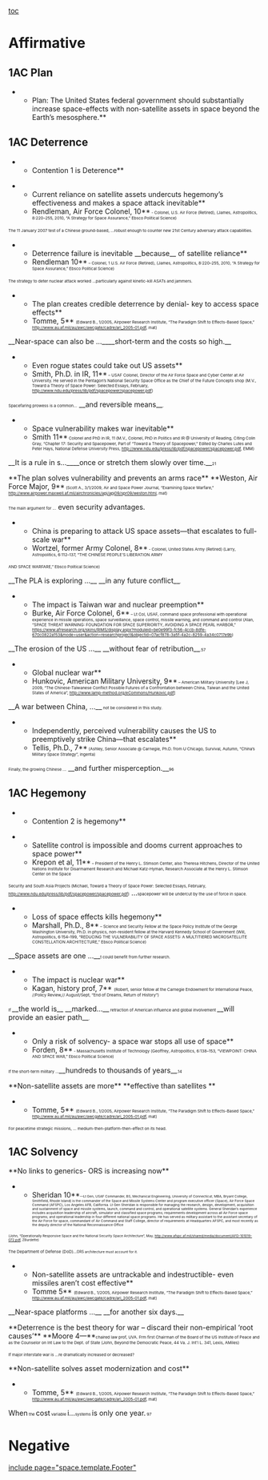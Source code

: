[[toc]]
=Affirmative= 
==1AC Plan== 

**Plan: The United States federal government should substantially increase space-effects with non-satellite assets in space beyond the Earth’s mesosphere.**

==1AC Deterrence== 

**Contention 1 is Deterence**

**Current reliance on satellite assets undercuts hegemony’s effectiveness and makes a space attack inevitable**
**Rendleman, Air Force Colonel, 10**<span style="font-size: 6pt;"> - Colonel, U.S. Air Force (Retired), (James, Astropolitics, 8:220–255, 2010, “A Strategy for Space Assurance,” Ebsco Political Science)</span>

<span style="font-size: 6pt;">The 11 January 2007 test of a Chinese ground-based, ...</span><span style="font-size: 8px; line-height: 12px;">robust enough to counter new 21st Century adversary attack capabilities.</span>

**Deterrence failure is inevitable __because__ of satellite reliance**
**Rendleman 10**<span style="font-size: 6pt;"> – Colonel, 1 U.S. Air Force (Retired), (James, Astropolitics, 8:220–255, 2010, “A Strategy for Space Assurance,” Ebsco Political Science)</span>

<span style="font-size: 6pt;">The strategy to deter nuclear attack worked ...</span><span style="font-size: 8px; line-height: 12px;">particularly against kinetic-kill ASATs and jammers.</span>

**The plan creates credible deterrence by denial- key to access space effects**
**Tomme, 5** <span style="font-size: 6pt;">(Edward B., 1/2005, Airpower Research Institute, “The Paradigm Shift to Effects-Based Space,” [[http://www.au.af.mil/au/awc/awcgate/cadre/ari_2005-01.pdf]], mat)</span>

__Near-space can also be ...____short-term and the costs so high.__

**Even rogue states could take out US assets**
**Smith, Ph.D. in IR, 11**<span style="font-size: 6pt;"> – USAF Colonel, Director of the Air Force Space and Cyber Center at Air University. He served in the Pentagon’s National Security Space Office as the Chief of the Future Concepts shop (M.V., Toward a Theory of Space Power: Selected Essays, February, http://www.ndu.edu/press/lib/pdf/spacepower/spacepower.pdf)</span>

<span style="font-size: 6pt;">Spacefaring prowess is a common...</span> __and reversible means__<span style="font-size: 6pt;">.</span>

**Space vulnerability makes war inevitable**
**Smith 11**<span style="font-size: 6pt;"> Colonel and PhD in IR, 11 (M.V., Colonel, PhD in Politics and IR @ University of Reading, Citing Colin Gray, “Chapter 17: Security and Spacepower, Part of “Toward a Theory of Spacepower,” Edited by Charles Lutes and Peter Hays, National Defense University Press, http://www.ndu.edu/press/lib/pdf/spacepower/spacepower.pdf, EMM)</span>

__It is a rule in s...____once or stretch them slowly over time.__<span style="font-size: 6pt;">21 </span>

<span class="Underline">**<span style="text-decoration: none;">The plan solves vulnerability and prevents an arms race</span>**</span>
<span class="Underline">**<span style="text-decoration: none;">Weston, Air Force Major, 9</span>**</span><span style="font-size: 6pt; text-decoration: none;"> (Scott A., 3/1/2009, Air and Space Power Journal, “Examining Space Warfare,” </span><span style="font-size: 6pt;">[[http://www.airpower.maxwell.af.mil/airchronicles/apj/apj09/spr09/weston.html]]</span><span style="font-size: 6pt; text-decoration: none;">, mat)</span>

<span style="font-size: 6pt; text-decoration: none;">The main argument for ...</span><span class="Underline"> even </span>security advantages.

**China is preparing to attack US space assets—that escalates to full-scale war**
**Wortzel, former Army Colonel, 8**<span style="font-size: 6pt;"> - Colonel, United States Army (Retired) (Larry, Astropolitics, 6:112–137, “THE CHINESE PEOPLE’S LIBERATION ARMY</span>
<span style="font-size: 6pt;">AND SPACE WARFARE,” Ebsco Political Science)</span>

__The PLA is exploring ...__ __in any future conflict__<span style="font-size: 6pt;">.</span>


**The impact is Taiwan war and nuclear preemption**
**Burke, Air Force Colonel, 6**<span style="font-size: 6pt;"> – Lt Col, USAF, command space professional with operational experience in missile operations, space surveillance, space control, missile warning, and command and control (Alan, “SPACE THREAT WARNING: FOUNDATION FOR SPACE SUPERIORITY, AVOIDING A SPACE PEARL HARBOR,” https://www.afresearch.org/skins/RIMS/display.aspx?moduleid=be0e99f3-fc56-4ccb-8dfe-670c0822a153&mode=user&action=researchproject&objectid=07acf878-3a5f-4a2c-8259-4a34c0717e9b)</span>

__The erosion of the US ...__ __without fear of retribution__<span style="font-size: 6pt;">.57</span>

**Global nuclear war**
**Hunkovic, American Military University, 9**<span style="font-size: 6pt;"> – American Military University [Lee J, 2009, “The Chinese-Taiwanese Conflict Possible Futures of a Confrontation between China, Taiwan and the United States of America”, http://www.lamp-method.org/eCommons/Hunkovic.pdf]</span>

__A war between China, ...__<span style="font-size: 6pt;"> not be considered in this study.</span>

**Independently, perceived vulnerability causes the US to preemptively strike China—that escalates**
**Tellis, Ph.D., 7**<span style="font-size: 6pt;"> (Ashley, Senior Associate @ Carnegie, Ph.D. from U Chicago, Survival, Autumn, “China’s Military Space Strategy”, ingenta)</span>

<span style="font-size: 6pt;">Finally, the growing Chinese ...</span> __and further misperception.__<span style="font-size: 6pt;">96 </span>

==1AC Hegemony== 

**Contention 2 is hegemony**

**Satellite control is impossible and dooms current approaches to space power**
**Krepon et al, 11**<span style="font-size: 6pt;"> – President of the Henry L. Stimson Center, also Theresa Hitchens, Director of the United Nations Institute for Disarmament Research and Michael Katz-Hyman, Research Associate at the Henry L. Stimson Center on the Space</span>
<span style="font-size: 6pt;">Security and South Asia Projects (Michael, Toward a Theory of Space Power: Selected Essays, February, [[http://www.ndu.edu/press/lib/pdf/spacepower/spacepower.pdf]])</span>
...<span style="font-size: 8px; line-height: 12px;">spacepower will be undercut by the use of force in space.</span>

**Loss of space effects kills hegemony**
**Marshall, Ph.D., 8**<span style="font-size: 6pt;"> – Science and Security Fellow at the Space Policy Institute of the George Washington University, Ph.D. in physics, non-resident fellow at the Harvard Kennedy School of Government (Will, Astropolitics, 6:154–199, “REDUCING THE VULNERABILITY OF SPACE ASSETS: A MULTITIERED MICROSATELLITE CONSTELLATION ARCHITECTURE,” Ebsco Political Science)</span>

__Space assets are one ...__<span style="font-size: 8px; line-height: 12px;">t could benefit from further research.</span>

**The impact is nuclear war**
**Kagan, history prof, 7** <span style="font-size: 6pt;">(Robert, senior fellow at the Carnegie Endowment for International Peace, //Policy Review,// August/Sept, “End of Dreams, Return of History”)</span>

<span style="font-size: 6pt;">If </span>__the world is__ __marked...__<span style="font-size: 6pt;"> retraction of American influence and global involvement </span>__will provide an easier path__<span style="font-size: 6pt;">.</span>

**Only a risk of solvency- a space war stops all use of space**
**Forden, 8**<span style="font-size: 6pt;"> - Massachusetts Institute of Technology (Geoffrey, Astropolitics, 6:138–153, “VIEWPOINT: CHINA AND SPACE WAR,” Ebsco Political Science)</span>

<span style="font-size: 6pt;">If the short-term military ...</span>__hundreds to thousands of years__<span style="font-size: 6pt;">.14</span>

<span class="Underline">**<span style="text-decoration: none;">Non-satellite assets are </span>more** **<span style="text-decoration: none;">effective than satellites </span>**</span>
**Tomme, 5** <span style="font-size: 6pt;">(Edward B., 1/2005, Airpower Research Institute, “The Paradigm Shift to Effects-Based Space,” [[http://www.au.af.mil/au/awc/awcgate/cadre/ari_2005-01.pdf]], mat)</span>

<span style="font-size: 6pt; text-decoration: none;">For peacetime strategic missions, ... medium-then-platform-then-effect on its head. </span>

==1AC Solvency== 

<span class="Underline">**<span style="text-decoration: none;">No links to generics- ORS is increasing now</span>**</span>
**Sheridan 10**<span style="font-size: 5pt;">—Lt Gen, USAF Commander, BS, Mechanical Engineering, University of Connecticut; MBA, Bryant College, Smithfield, Rhode Island) is the commander of the Space and Missile Systems Center and program executive officer (Space), Air Force Space Command (AFSPC), Los Angeles AFB, California. Lt Gen Sheridan is responsible for managing the research, design, development, acquisition and sustainment of space and missile systems, launch, command and control, and operational satellite systems. General Sheridan’s experience includes acquisition leadership of aircraft, simulator and classified space programs; requirements development across all Air Force space programs; and operational leadership in four different national space programs. He has served as military assistant to the assistant secretary of the Air Force for space, commandant of Air Command and Staff College, director of requirements at Headquarters AFSPC, and most recently as the deputy director of the National Reconnaissance Office</span>
<span style="font-size: 5pt;"> (John, “Operationally Responsive Space and the National Security Space Architecture”, May, [[http://www.afspc.af.mil/shared/media/document/AFD-101019-072.pdf]], ZBurdette)</span>

<span style="font-size: 6pt;">The Department of Defense (DoD)...</span><span style="font-size: 7px; line-height: 10px;">ORS architecture must account for it.</span>

**Non-satellite assets are untrackable and indestructible- even missiles aren’t cost effective**
**Tomme 5** <span style="font-size: 6pt;">(Edward B., 1/2005, Airpower Research Institute, “The Paradigm Shift to Effects-Based Space,” [[http://www.au.af.mil/au/awc/awcgate/cadre/ari_2005-01.pdf]], mat)</span>


__Near-space platforms ...__ __for another six days.__

<span class="Underline">**<span style="text-decoration: none;">Deterrence is the best theory for war – discard their non-empirical ‘root causes’</span>**</span>
<span class="Underline">**<span style="text-decoration: none;">Moore 4—</span>**</span><span style="font-size: 6pt; text-decoration: none;">chaired law prof, UVA. Frm first Chairman of the Board of the US Institute of Peace and as the Counselor on Int Law to the Dept. of State (John, Beyond the Democratic Peace, 44 Va. J. Int'l L. 341, Lexis, AMiles)</span>

<span style="font-size: 6pt; text-decoration: none;">If major interstate war is ...re dramatically increased or decreased? </span>

<span class="Underline">**<span style="text-decoration: none;">Non-satellite solves asset modernization and cost</span>**</span>
**Tomme, 5** <span style="font-size: 6pt;">(Edward B., 1/2005, Airpower Research Institute, “The Paradigm Shift to Effects-Based Space,” [[http://www.au.af.mil/au/awc/awcgate/cadre/ari_2005-01.pdf]], mat)</span>


When<span style="font-size: 6pt; text-decoration: none;"> the </span>cost<span style="font-size: 6pt; text-decoration: none;"> variable </span>i...<span style="font-size: 6pt; text-decoration: none;">systems </span><span class="Underline">is only one year.</span><span style="font-size: 6pt; text-decoration: none;"> 97</span>
=Negative= 

[[include page="space.template.Footer"]]